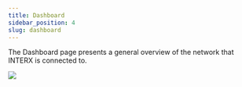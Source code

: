 ```yaml
---
title: Dashboard
sidebar_position: 4
slug: dashboard
---
```





The Dashboard page presents a general overview of the network that INTERX is connected to.


![](/notion_imgs/1944745166.png)


